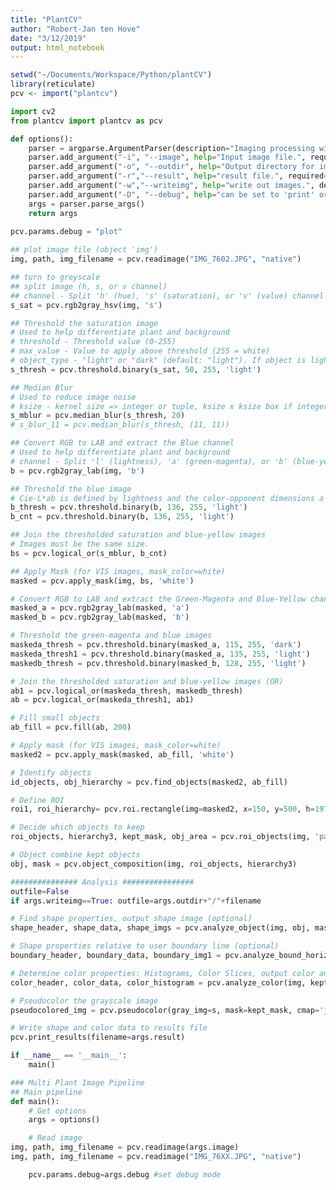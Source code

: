 ```yaml
---
title: "PlantCV"
author: "Robert-Jan ten Hove"
date: "3/12/2019"
output: html_notebook
---
```


```r
setwd("~/Documents/Workspace/Python/plantCV")
library(reticulate)
pcv <- import("plantcv")
```

```python
import cv2
from plantcv import plantcv as pcv

def options():
    parser = argparse.ArgumentParser(description="Imaging processing with opencv")
    parser.add_argument("-i", "--image", help="Input image file.", required=True)
    parser.add_argument("-o", "--outdir", help="Output directory for image files.", required=False)
    parser.add_argument("-r","--result", help="result file.", required= False )
    parser.add_argument("-w","--writeimg", help="write out images.", default=False, action="store_true")
    parser.add_argument("-D", "--debug", help="can be set to 'print' or None (or 'plot' if in jupyter) prints intermediate images.", default=None)
    args = parser.parse_args()
    return args
    
pcv.params.debug = "plot"

## plot image file (object 'img')
img, path, img_filename = pcv.readimage("IMG_7602.JPG", "native")
```

```python
## turn to greyscale
## split image (h, s, or v channel)
## channel - Split 'h' (hue), 's' (saturation), or 'v' (value) channel
s_sat = pcv.rgb2gray_hsv(img, 's')
```

```python
## Threshold the saturation image 
# Used to help differentiate plant and background
# threshold - Threshold value (0-255)
# max_value - Value to apply above threshold (255 = white)
# object_type - "light" or "dark" (default: "light"). If object is lighter than the background then standard thresholding is done. If object is darker than the background then inverse thresholding is done.
s_thresh = pcv.threshold.binary(s_sat, 50, 255, 'light')
```


```python
## Median Blur 
# Used to reduce image noise
# ksize - kernel size => integer or tuple, ksize x ksize box if integer, (n.m) size box if tuple
s_mblur = pcv.median_blur(s_thresh, 20)
# s_blur_11 = pcv.median_blur(s_thresh, (11, 11))
```

```python
## Convert RGB to LAB and extract the Blue channel
# Used to help differentiate plant and background
# channel - Split 'l' (lightness), 'a' (green-magenta), or 'b' (blue-yellow) channel
b = pcv.rgb2gray_lab(img, 'b')
```

```python
## Threshold the blue image
# Cie-L*ab is defined by lightness and the color-opponent dimensions a and b, which are based on the compressed Xyz color space coordinates.
b_thresh = pcv.threshold.binary(b, 136, 255, 'light')
b_cnt = pcv.threshold.binary(b, 136, 255, 'light')
```
```python
## Join the thresholded saturation and blue-yellow images
# Images must be the same size. 
bs = pcv.logical_or(s_mblur, b_cnt)
```

```python
## Apply Mask (for VIS images, mask_color=white)
masked = pcv.apply_mask(img, bs, 'white')
```

```python
# Convert RGB to LAB and extract the Green-Magenta and Blue-Yellow channels
masked_a = pcv.rgb2gray_lab(masked, 'a')
masked_b = pcv.rgb2gray_lab(masked, 'b')

# Threshold the green-magenta and blue images
maskeda_thresh = pcv.threshold.binary(masked_a, 115, 255, 'dark')
maskeda_thresh1 = pcv.threshold.binary(masked_a, 135, 255, 'light')
maskedb_thresh = pcv.threshold.binary(masked_b, 128, 255, 'light')

# Join the thresholded saturation and blue-yellow images (OR)
ab1 = pcv.logical_or(maskeda_thresh, maskedb_thresh)
ab = pcv.logical_or(maskeda_thresh1, ab1)

# Fill small objects
ab_fill = pcv.fill(ab, 200)

# Apply mask (for VIS images, mask_color=white)
masked2 = pcv.apply_mask(masked, ab_fill, 'white')


```

```python
# Identify objects
id_objects, obj_hierarchy = pcv.find_objects(masked2, ab_fill)
```

```python
# Define ROI
roi1, roi_hierarchy= pcv.roi.rectangle(img=masked2, x=150, y=500, h=1970, w=1750)
```

```python
# Decide which objects to keep
roi_objects, hierarchy3, kept_mask, obj_area = pcv.roi_objects(img, 'partial', roi1, roi_hierarchy, id_objects, obj_hierarchy)
```

```python
# Object combine kept objects
obj, mask = pcv.object_composition(img, roi_objects, hierarchy3)
```

```python
############### Analysis ################
outfile=False
if args.writeimg==True: outfile=args.outdir+"/"+filename

# Find shape properties, output shape image (optional)
shape_header, shape_data, shape_imgs = pcv.analyze_object(img, obj, mask)

# Shape properties relative to user boundary line (optional)
boundary_header, boundary_data, boundary_img1 = pcv.analyze_bound_horizontal(img, obj, mask, 1680)

# Determine color properties: Histograms, Color Slices, output color analyzed histogram (optional)
color_header, color_data, color_histogram = pcv.analyze_color(img, kept_mask, 256, 'all')

# Pseudocolor the grayscale image
pseudocolored_img = pcv.pseudocolor(gray_img=s, mask=kept_mask, cmap='jet')

# Write shape and color data to results file
pcv.print_results(filename=args.result)

if __name__ == '__main__': 
    main()


```

```python
### Multi Plant Image Pipeline
## Main pipeline
def main():
    # Get options
    args = options()

    # Read image
img, path, img_filename = pcv.readimage(args.image)
img, path, img_filename = pcv.readimage("IMG_76XX.JPG", "native")

    pcv.params.debug=args.debug #set debug mode
    
```





